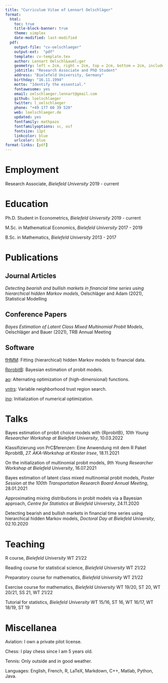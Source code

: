 ```yaml
---
title: "Curriculum Vitae of Lennart Oelschläger"
format:
  html:
    toc: true
    title-block-banner: true
    theme: simplex
    date-modified: last-modified
  pdf:
    output-file: "cv-oelschlaeger"
    output-ext:  "pdf"
    template: cv-template.tex
    author: Lennart Oelschl&auml;ger
    geometry: left = 2cm, right = 2cm, top = 2cm, bottom = 2cm, includeheadfoot
    jobtitle: "Research Associate and PhD Student"
    address: "Bielefeld University, Germany"
    birthday: "16.11.1994"
    motto: "Identify the essential."
    fontawesome: yes
    email: oelschlaeger.lennart@gmail.com
    github: loelschlaeger
    twitter: l_oelschlaeger
    phone: "+49 177 60 39 520"
    web: loelschlaeger.de
    updated: yes
    fontfamily: mathpazo
    fontfamilyoptions: sc, osf
    fontsize: 11pt
    linkcolor: blue
    urlcolor: blue
format-links: [pdf]
---
```


# Employment

Research Associate, *Bielefeld University* \hfill 2019 - current

# Education

Ph.D. Student in Econometrics, *Bielefeld University* \hfill 2019 - current

M.Sc. in Mathematical Economics, *Bielefeld University* \hfill 2017 - 2019

B.Sc. in Mathematics, *Bielefeld University* \hfill 2013 - 2017

# Publications

## Journal Articles

*Detecting bearish and bullish markets in financial time series using hierarchical hidden Markov models*, Oelschl&auml;ger and Adam (2021), Statistical Modelling

## Conference Papers

*Bayes Estimation of Latent Class Mixed Multinomial Probit Models*, Oelschl&auml;ger and Bauer (2021), TRB Annual Meeting

## Software

[fHMM](https://loelschlaeger.de/fHMM/): Fitting (hierarchical) hidden Markov models to financial data.

[RprobitB](https://loelschlaeger.de/RprobitB/): Bayesian estimation of probit models.

[ao](https://loelschlaeger.de/ao/): Alternating optimization of (high-dimensional) functions.

[vntrs](https://loelschlaeger.de/vntrs/): Variable neighborhood trust region search.

[ino](https://loelschlaeger.de/ino/): Initialization of numerical optimization.

# Talks

Bayes estimation of probit choice models with {RprobitB}, *10th Young Researcher Workshop at Bielefeld University*, 10.03.2022

Klassifizierung von PrC$ferenzen: Eine Anwendung mit dem R Paket RprobitB, *27. AKA-Workshop at Kloster Irsee*, 18.11.2021

On the initialization of multinomial probit models, *9th Young Researcher Workshop at Bielefeld University*, 16.07.2021

Bayes estimation of latent class mixed multinomial probit models, *Poster Session at the 100th Transportation Research Board Annual Meeting*, 28.01.2021

Approximating mixing distributions in probit models via a Bayesian approach, *Centre for Statistics at Bielefeld University*, 24.11.2020

Detecting bearish and bullish markets in financial time series using hierarchical hidden Markov models, *Doctoral Day at Bielefeld University*, 02.10.2020

# Teaching

R course, *Bielefeld University* \hfill WT 21/22

Reading course for statistical science, *Bielefeld University* \hfill WT 21/22

Preparatory course for mathematics, *Bielefeld University* \hfill WT 21/22

Exercise course for mathematics, *Bielefeld University* \hfill WT 19/20, ST 20, WT 20/21, SS 21, WT 21/22

Tutorial for statistics, *Bielefeld University* \hfill WT 15/16, ST 16, WT 16/17, WT 18/19, ST 19

# Miscellanea

Aviation: I own a private pilot license. 

Chess: I play chess since I am 5 years old.

Tennis: Only outside and in good weather.

Languages: English, French, R, LaTeX, Markdown, C++, Matlab, Python, Java.